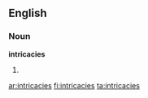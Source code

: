 ==English==
===Noun===
'''intricacies'''
# {{plural of|[[intricacy]]}}

[[ar:intricacies]]
[[fi:intricacies]]
[[ta:intricacies]]